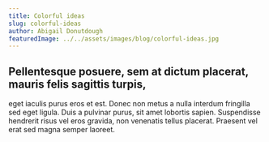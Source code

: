 ```yaml
---
title: Colorful ideas
slug: colorful-ideas
author: Abigail Donutdough
featuredImage: ../../assets/images/blog/colorful-ideas.jpg
---
```


## Pellentesque posuere, sem at dictum placerat, mauris felis sagittis turpis,
 eget iaculis purus eros et est. Donec non metus a nulla interdum fringilla sed eget ligula.
 Duis a pulvinar purus, sit amet lobortis sapien. Suspendisse hendrerit risus vel eros gravida,
 non venenatis tellus placerat.
Praesent vel erat sed magna semper laoreet.


